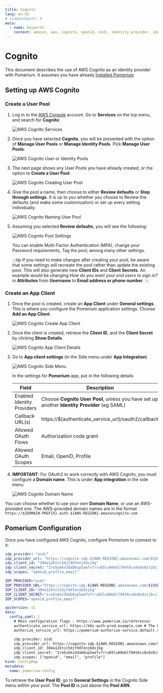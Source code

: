 ```yaml
---
title: Cognito
lang: en-US
# sidebarDepth: 0
meta:
  - name: keywords
    content: amazon, aws, cognito, openid, oidc, identity provider, idp
---
```



# Cognito

This document describes the use of AWS Cognito as an identity provider with Pomerium. It assumes you have already [installed Pomerium](/install/)

## Setting up AWS Cognito

### Create a User Pool

1. Log in to the [AWS Console](https://console.aws.amazon.com) account. Go to **Services** on the top menu, and search for **Cognito**:

   ![AWS Cognito Services](./img/cognito/cognito-service.png)

1. Once you have selected **Cognito**, you will be presented with the option of **Manage User Pools** or **Manage Identity Pools**. Pick **Manage User Pools**:

   ![AWS Cognito User or Identity Pools](./img/cognito/cognito-pools.png)

1. The next page shows any User Pools you have already created, or the option to **Create a User Pool**:

   ![AWS Cognito Creating User Pool](./img/cognito/cognito-create-pool.png)

1. Give the pool a name, then choose to either **Review defaults** or **Step through settings**. It is up to you whether you choose to Review the defaults (and make some customization) or set up every setting individually.

   ![AWS Cognito Naming User Pool](./img/cognito/cognito-user-pool-name.png)

1. Assuming you selected **Review defaults**, you will see the following:

   ![AWS Cognito Pool Settings](./img/cognito/cognito-pool-settings.png)

   You can enable Multi-Factor Authentication (MFA), change your Password requirements, Tag the pool, among many other settings.

   :::tip
   If you need to make changes after creating your pool, be aware that some settings will recreate the pool rather than update the existing pool. This will also generate new **Client IDs** and **Client Secrets**. An example would be changing _How do you want your end users to sign in?_ in **Attributes** from **Username** to **Email address or phone number**.
   :::

### Create an App Client

1. Once the pool is created, create an **App Client** under **General settings**. This is where you configure the Pomerium application settings. Choose **Add an App Client**:

   ![AWS Cognito Create App Client](./img/cognito/cognito-app-client-create.png)

1. Once the client is created, retrieve the **Client ID**, and the **Client Secret** by clicking **Show Details**.

   ![AWS Cognito App Client Details](./img/cognito/cognito-app-client-details.png)

1. Go to **App client settings** (in the Side menu under **App Integration**)

   ![AWS Cognito Side Menu](./img/cognito/cognito-side-menu.png)

   In the settings for **Pomerium** app, put in the following details

   | **Field**                  | **Description**                                                                              |
   | -------------------------- | -------------------------------------------------------------------------------------------- |
   | Enabled Identity Providers | Choose **Cognito User Pool**, unless you have set up another **Identity Provider** (eg SAML) |
   | Callback URL(s)            | https://${authenticate_service_url}/oauth2/callback                                          |
   | Allowed OAuth Flows        | Authorization code grant                                                                     |
   | Allowed OAuth Scopes       | Email, OpenID, Profile                                                                       |

1. **IMPORTANT**: For OAuth2 to work correctly with AWS Cognito, you must configure a **Domain name**. This is under **App integration** in the side menu

   ![AWS Cognito Domain Name](./img/cognito/cognito-domain-name.png)

You can choose whether to use your own **Domain Name**, or use an AWS-provided one. The AWS-provided domain names are in the format `https://${DOMAIN-PREFIX}.auth.${AWS-REGION}.amazoncognito.com`

## Pomerium Configuration

Once you have configured AWS Cognito, configure Pomerium to connext to it:

<Tabs>
<TabItem value="config.yaml" label="config.yaml">

```yaml
idp_provider: "oidc"
idp_provider_url: "https://cognito-idp.${AWS-REGION}.amazonaws.com/${USER-POOL-ID}"
idp_client_id: "304a12ktcc5djt9d7enj6dsjkg"
idp_client_secret: "1re5ukkv3dab6up5aefv7rru65lu60oblf04t6cv8u9s0itjbci7"
idp_scopes: "openid,profile,email"
```

</TabItem>
<TabItem value="Environment Variables" label="Environment Variables">

```bash
IDP_PROVIDER="oidc"
IDP_PROVIDER_URL="https://cognito-idp.${AWS-REGION}.amazonaws.com/${USER-POOL-ID}"
IDP_CLIENT_ID="304a12ktcc5djt9d7enj6dsjkg"
IDP_CLIENT_SECRET="1re5ukkv3dab6up5aefv7rru65lu60oblf04t6cv8u9s0itjbci7"
IDP_SCOPES="openid,profile,email"
```

</TabItem>
<TabItem value="Kubernetes ConfigMap" label="Kubernetes ConfigMap">

```yaml
apiVersion: v1
data:
  config.yaml: |
    # Main configuration flags : https://www.pomerium.io/reference/
    authenticate_service_url: https://k8s-auth-prod.example.com # The URL you have set up for the Pomerium Authentication service
    authorize_service_url: https://pomerium-authorize-service.default.svc.cluster.local

    idp_provider: oidc
    idp_provider_url: https://cognito-idp.${AWS-REGION}.amazonaws.com/${USER_POOL_ID}
    idp_client_id: 304a12ktcc5djt9d7enj6dsjkg
    idp_client_secret: "1re5ukkv3dab6up5aefv7rru65lu60oblf04t6cv8u9s0itjbci7"
    idp_scopes: ["openid", "email", "profile"]
kind: ConfigMap
metadata:
  name: pomerium-config
```

</TabItem>
</Tabs>

To retrieve the **User Pool ID**, go to **General Settings** in the Cognito Side menu within your pool. The **Pool ID** is just above the **Pool ARN**.
